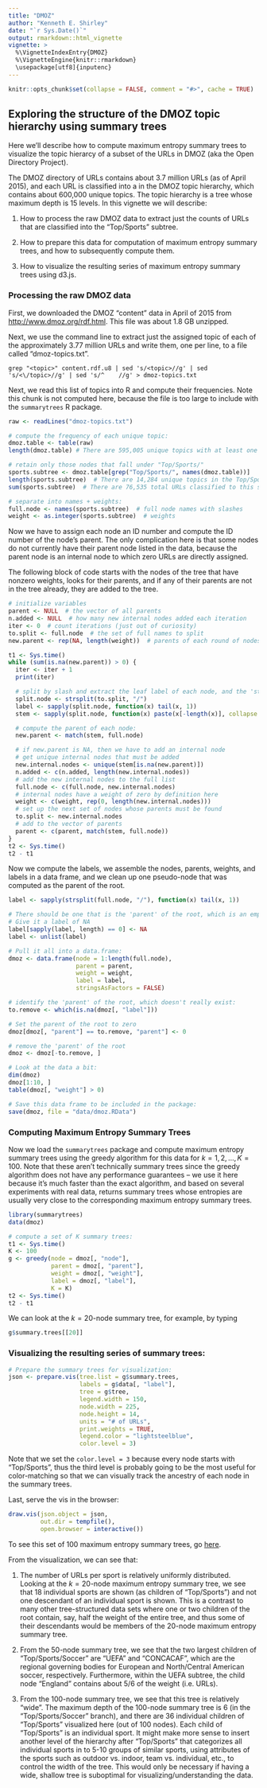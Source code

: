 ```yaml
---
title: "DMOZ"
author: "Kenneth E. Shirley"
date: "`r Sys.Date()`"
output: rmarkdown::html_vignette
vignette: >
  %\VignetteIndexEntry{DMOZ}
  %\VignetteEngine{knitr::rmarkdown}
  \usepackage[utf8]{inputenc}
---
```


```r
knitr::opts_chunk$set(collapse = FALSE, comment = "#>", cache = TRUE)
```

## Exploring the structure of the DMOZ topic hierarchy using summary trees

Here we'll describe how to compute maximum entropy summary trees to visualize the topic hierarcy of a subset of the URLs in DMOZ (aka the Open Directory Project).

The DMOZ directory of URLs contains about 3.7 million URLs (as of April 2015), and each URL is classified into a \emph{topic} in the DMOZ topic hierarchy, which contains about 600,000 unique topics. The topic hierarchy is a tree whose maximum depth is 15 levels. In this vignette we will describe:

1. How to process the raw DMOZ data to extract just the counts of URLs that are classified into the "Top/Sports" subtree.

2. How to prepare this data for computation of maximum entropy summary trees, and how to subsequently compute them.

3. How to visualize the resulting series of maximum entropy summary trees using d3.js.

### Processing the raw DMOZ data

First, we downloaded the DMOZ "content" data in April of 2015 from [http://www.dmoz.org/rdf.html](http://www.dmoz.org/rdf.html). This file was about 1.8 GB unzipped.

Next, we use the command line to extract just the assigned topic of each of the approximately 3.77 million URLs and write them, one per line, to a file called "dmoz-topics.txt".

    grep "<topic>" content.rdf.u8 | sed 's/<topic>//g' | sed 's/<\/topic>//g' | sed 's/^    //g' > dmoz-topics.txt

Next, we read this list of topics into R and compute their frequencies. Note this chunk is not computed here, because the file is too large to include with the `summarytrees` R package.
``` r
raw <- readLines("dmoz-topics.txt")

# compute the frequency of each unique topic:
dmoz.table <- table(raw)
length(dmoz.table) # There are 595,005 unique topics with at least one URL

# retain only those nodes that fall under "Top/Sports/"
sports.subtree <- dmoz.table[grep("Top/Sports/", names(dmoz.table))]
length(sports.subtree)  # There are 14,284 unique topics in the Top/Sports subtree
sum(sports.subtree)  # There are 76,535 total URLs classified to this subtree

# separate into names + weights:
full.node <- names(sports.subtree)  # full node names with slashes
weight <- as.integer(sports.subtree)  # weights
```

Now we have to assign each node an ID number and compute the ID number of the node's parent. The only complication here is that some nodes do not currently have their parent node listed in the data, because the parent node is an internal node to which zero URLs are directly assigned.

The following block of code starts with the nodes of the tree that have nonzero weights, looks for their parents, and if any of their parents are not in the tree already, they are added to the tree.

```r
# initialize variables
parent <- NULL  # the vector of all parents
n.added <- NULL  # how many new internal nodes added each iteration
iter <- 0  # count iterations (just out of curiosity)
to.split <- full.node  # the set of full names to split
new.parent <- rep(NA, length(weight))  # parents of each round of nodes

t1 <- Sys.time()
while (sum(is.na(new.parent)) > 0) {
  iter <- iter + 1
  print(iter)

  # split by slash and extract the leaf label of each node, and the 'stem'
  split.node <- strsplit(to.split, "/")
  label <- sapply(split.node, function(x) tail(x, 1))
  stem <- sapply(split.node, function(x) paste(x[-length(x)], collapse = "/"))

  # compute the parent of each node:
  new.parent <- match(stem, full.node)

  # if new.parent is NA, then we have to add an internal node
  # get unique internal nodes that must be added
  new.internal.nodes <- unique(stem[is.na(new.parent)])
  n.added <- c(n.added, length(new.internal.nodes))
  # add the new internal nodes to the full list
  full.node <- c(full.node, new.internal.nodes)
  # internal nodes have a weight of zero by definition here
  weight <- c(weight, rep(0, length(new.internal.nodes)))
  # set up the next set of nodes whose parents must be found
  to.split <- new.internal.nodes
  # add to the vector of parents
  parent <- c(parent, match(stem, full.node))
}
t2 <- Sys.time()
t2 - t1
```

Now we compute the labels, we assemble the nodes, parents, weights, and labels in a data frame, and we clean up one pseudo-node that was computed as the parent of the root.

``` r
label <- sapply(strsplit(full.node, "/"), function(x) tail(x, 1))

# There should be one that is the 'parent' of the root, which is an empty node
# Give it a label of NA
label[sapply(label, length) == 0] <- NA
label <- unlist(label)

# Pull it all into a data.frame:
dmoz <- data.frame(node = 1:length(full.node),
                   parent = parent,
                   weight = weight,
                   label = label,
                   stringsAsFactors = FALSE)

# identify the 'parent' of the root, which doesn't really exist:
to.remove <- which(is.na(dmoz[, "label"]))

# Set the parent of the root to zero
dmoz[dmoz[, "parent"] == to.remove, "parent"] <- 0

# remove the 'parent' of the root
dmoz <- dmoz[-to.remove, ]

# Look at the data a bit:
dim(dmoz)
dmoz[1:10, ]
table(dmoz[, "weight"] > 0)

# Save this data frame to be included in the package:
save(dmoz, file = "data/dmoz.RData")
```

### Computing Maximum Entropy Summary Trees

Now we load the `summarytrees` package and compute maximum entropy summary trees using the greedy algorithm for this data for $k = 1, 2, ..., K = 100$. Note that these aren't technically \emph{ maximum entropy} summary trees since the greedy algorithm does not have any performance guarantees -- we use it here because it's much faster than the exact algorithm, and based on several experiments with real data, returns summary trees whose entropies are usually very close to the corresponding maximum entropy summary trees. 

``` r
library(summarytrees)
data(dmoz)

# compute a set of K summary trees:
t1 <- Sys.time()
K <- 100
g <- greedy(node = dmoz[, "node"],
            parent = dmoz[, "parent"],
            weight = dmoz[, "weight"],
            label = dmoz[, "label"],
            K = K)
t2 <- Sys.time()
t2 - t1
```

We can look at the $k = 20$-node summary tree, for example, by typing
``` r
g$summary.trees[[20]]
```

### Visualizing the resulting series of summary trees:

``` r
# Prepare the summary trees for visualization:
json <- prepare.vis(tree.list = g$summary.trees,
                    labels = g$data[, "label"],
                    tree = g$tree,
                    legend.width = 150,
                    node.width = 225,
                    node.height = 14,
                    units = "# of URLs",
                    print.weights = TRUE,
                    legend.color = "lightsteelblue",
                    color.level = 3)
```
Note that we set the `color.level = 3` because every node starts with "Top/Sports", thus the third level is probably going to be the most useful for color-matching so that we can visually track the ancestry of each node in the summary trees.


Last, serve the vis in the browser:
``` r
draw.vis(json.object = json,
         out.dir = tempfile(),
         open.browser = interactive())
```

To see this set of 100 maximum entropy summary trees, go [here](http://www.research.att.com/~kshirley/summarytrees/dmoz).

From the visualization, we can see that:

1. The number of URLs per sport is relatively uniformly distributed. Looking at the $k = 20$-node maximum entropy summary tree, we see that 18 individual sports are shown (as children of "Top/Sports") and not one descendant of an individual sport is shown. This is a contrast to many other tree-structured data sets where one or two children of the root contain, say, half the weight of the entire tree, and thus some of their descendants would be members of the 20-node maximum entropy summary tree.

2. From the 50-node summary tree, we see that the two largest children of "Top/Sports/Soccer" are "UEFA" and "CONCACAF", which are the regional governing bodies for European and North/Central American soccer, respectively. Furthermore, within the UEFA subtree, the child node "England" contains about 5/6 of the weight (i.e. URLs).

3. From the 100-node summary tree, we see that this tree is relatively "wide". The maximum depth of the 100-node summary tree is 6 (in the "Top/Sports/Soccer" branch), and there are 36 individual children of "Top/Sports" visualized here (out of 100 nodes). Each child of "Top/Sports" is an individual sport. It might make more sense to insert another level of the hierarchy after "Top/Sports" that categorizes all individual sports in to 5-10 groups of similar sports, using attributes of the sports such as outdoor vs. indoor, team vs. individual, etc., to control the width of the tree. This would only be necessary if having a wide, shallow tree is suboptimal for visualizing/understanding the data.




























